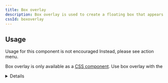 ```yaml
---
title: Box overlay
description: Box overlay is used to create a floating box that appears on top of the page content.
cssId: boxoverlay
---
```



## Usage

<Note variant="warning">
  <Text sx={{display: 'block', fontWeight: 'bold', mb: 2}}>Usage for this component is not encouraged</Text>
  <Text>Instead, please see <Link as={GatsbyLink} to="/components/dialog">action menu</Link>.</Text>
</Note>

Box overlay is only available as a [CSS component](/deprecated-components/box-overlay/css). Use box overlay with the <details> and <details-dialog>, and add the details-overlay-dark utility if you wish to apply a dark transparent background.

Box overlays come in three widths. The default Box--overlay is 440px wide, Box-overlay--narrow is 320px wide, and Box-overlay--wide is 640px wide.